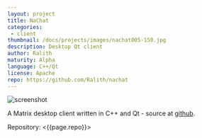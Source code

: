 ```yaml
---
layout: project
title: NaChat
categories: 
 - client
thumbnail: /docs/projects/images/nachat005-150.jpg
description: Desktop Qt client
author: Ralith
maturity: Alpha
language: C++/Qt
license: Apache
repo: https://github.com/Ralith/nachat
---
```


![screenshot](/docs/projects/images/nachat005.jpg "{{ page.title }}")

A Matrix desktop client written in C++ and Qt - source at [github](https://github.com/Ralith/nachat).

Repository: <{{page.repo}}>
